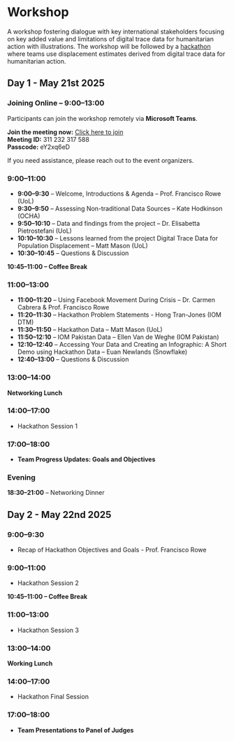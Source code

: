# Workshop {#sec-workshop .unnumbered}

A workshop fostering dialogue with key international stakeholders focusing on key added value and limitations of digital trace data for humanitarian action with illustrations. The workshop will be followed by a [hackathon](https://pietrostefani.github.io/pop-displacement-disaster/hackathon.html) where teams use displacement estimates derived from digital trace data for humanitarian action.

## Day 1 - May 21st 2025

### Joining Online – 9:00–13:00

Participants can join the workshop remotely via **Microsoft Teams**.

**Join the meeting now:** [Click here to join](https://teams.microsoft.com/l/meetup-join/311232317588)\
**Meeting ID:** 311 232 317 588\
**Passcode:** eY2xq6eD

If you need assistance, please reach out to the event organizers.

### 9:00–11:00

-   **9:00–9:30** – Welcome, Introductions & Agenda – Prof. Francisco Rowe (UoL)
-   **9:30–9:50** – Assessing Non-traditional Data Sources – Kate Hodkinson (OCHA)\
-   **9:50–10:10** – Data and findings from the project – Dr. Elisabetta Pietrostefani (UoL)
-   **10:10–10:30** – Lessons learned from the project Digital Trace Data for Population Displacement – Matt Mason (UoL)
-   **10:30–10:45** – Questions & Discussion

::: {style="text-align: left;"}
<strong>10:45–11:00 – Coffee Break</strong>
:::

### 11:00–13:00

-   **11:00–11:20** – Using Facebook Movement During Crisis – Dr. Carmen Cabrera & Prof. Francisco Rowe\
-   **11:20–11:30** – Hackathon Problem Statements - Hong Tran-Jones (IOM DTM)
-   **11:30–11:50** – Hackathon Data – Matt Mason (UoL)
-   **11:50–12:10** – IOM Pakistan Data – Ellen Van de Weghe (IOM Pakistan)
-   **12:10–12:40** – Accessing Your Data and Creating an Infographic: A Short Demo using Hackathon Data – Euan Newlands (Snowflake)
-   **12:40–13:00** – Questions & Discussion

### 13:00–14:00

**Networking Lunch**

### 14:00–17:00

-   Hackathon Session 1

### 17:00–18:00

-   **Team Progress Updates: Goals and Objectives**

### Evening

**18:30–21:00** – Networking Dinner

## Day 2 - May 22nd 2025

### 9:00–9:30

-   Recap of Hackathon Objectives and Goals - Prof. Francisco Rowe

### 9:00–11:00

-   Hackathon Session 2

::: {style="text-align: left;"}
<strong>10:45–11:00 – Coffee Break</strong>
:::

### 11:00–13:00

-   Hackathon Session 3

### 13:00–14:00

**Working Lunch**

### 14:00–17:00

-   Hackathon Final Session

### 17:00–18:00

-   **Team Presentations to Panel of Judges**

